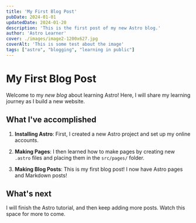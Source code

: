 ```yaml
---
title: 'My First Blog Post'
pubDate: 2024-01-01
updatedDate: 2024-01-20
description: 'This is the first post of my new Astro blog.'
author: 'Astro Learner'
cover: ./images/image2-1200x627.jpg
coverAlt: 'This is some test about the image'
tags: ["astro", "blogging", "learning in public"]
---
```

# My First Blog Post

Welcome to my _new blog_ about learning Astro! Here, I will share my learning journey as I build a new website.

## What I've accomplished

1. **Installing Astro**: First, I created a new Astro project and set up my online accounts.

2. **Making Pages**: I then learned how to make pages by creating new `.astro` files and placing them in the `src/pages/` folder.

3. **Making Blog Posts**: This is my first blog post! I now have Astro pages and Markdown posts!

## What's next

I will finish the Astro tutorial, and then keep adding more posts. Watch this space for more to come.